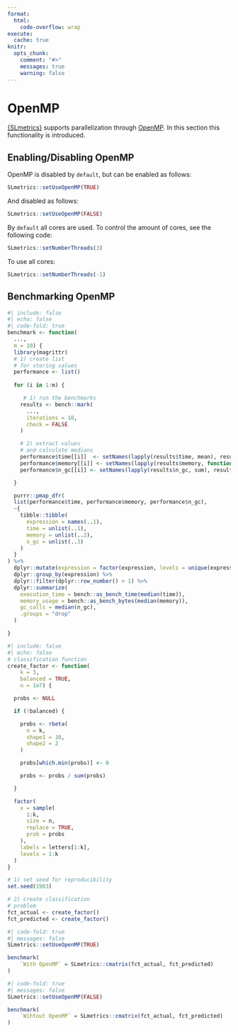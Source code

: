 ```yaml
---
format:
  html:
    code-overflow: wrap
execute: 
  cache: true
knitr:
  opts_chunk:
    comment: "#>"
    messages: true
    warning: false
---
```

# OpenMP

[{SLmetrics}](https://github.com/serkor1/SLmetrics) supports parallelization through [OpenMP](https://www.openmp.org/). In this section this functionality is introduced.

## Enabling/Disabling OpenMP

OpenMP is disabled by `default`, but can be enabled as follows:

```r
SLmetrics::setUseOpenMP(TRUE)
```

And disabled as follows:

```r
SLmetrics::setUseOpenMP(FALSE)
```

By `default` all cores are used. To control the amount of cores, see the following code:

```r
SLmetrics::setNumberThreads(3)
```

To use all cores:

```r
SLmetrics::setNumberThreads(-1)
```

## Benchmarking OpenMP

```r
#| include: false
#| echo: false
#| code-fold: true
benchmark <- function(
  ..., 
  m = 10) {
  library(magrittr)
  # 1) create list
  # for storing values
  performance <- list()
  
  for (i in 1:m) {

     # 1) run the benchmarks
    results <- bench::mark(
      ...,
      iterations = 10,
      check = FALSE
    )

    # 2) extract values
    # and calculate medians
    performance$time[[i]]  <- setNames(lapply(results$time, mean), results$expression)
    performance$memory[[i]] <- setNames(lapply(results$memory, function(x) { sum(x$bytes, na.rm = TRUE)}), results$expression)
    performance$n_gc[[i]] <- setNames(lapply(results$n_gc, sum), results$expression)

  }

  purrr::pmap_dfr(
  list(performance$time, performance$memory, performance$n_gc), 
  ~{
    tibble::tibble(
      expression = names(..1),
      time = unlist(..1),
      memory = unlist(..2),
      n_gc = unlist(..3)
    )
  }
) %>%
  dplyr::mutate(expression = factor(expression, levels = unique(expression))) %>%
  dplyr::group_by(expression) %>%
  dplyr::filter(dplyr::row_number() > 1) %>%
  dplyr::summarize(
    execution_time = bench::as_bench_time(median(time)),
    memory_usage = bench::as_bench_bytes(median(memory)),
    gc_calls = median(n_gc),
    .groups = "drop"
  )

}
```


```r
#| include: false
#| echo: false
# classification function
create_factor <- function(
    k = 3,
    balanced = TRUE,
    n = 1e7) {

  probs <- NULL

  if (!balanced) {

    probs <- rbeta(
      n = k,
      shape1 = 10,
      shape2 = 2
    )

    probs[which.min(probs)] <- 0

    probs <- probs / sum(probs)

  }

  factor(
    x = sample(
      1:k,
      size = n,
      replace = TRUE,
      prob = probs
    ),
    labels = letters[1:k],
    levels = 1:k
  )
}
```

```r
# 1) set seed for reproducibility
set.seed(1903)

# 2) create classification
# problem
fct_actual <- create_factor()
fct_predicted <- create_factor()
```


```r
#| code-fold: true
#| messages: false
SLmetrics::setUseOpenMP(TRUE)

benchmark(
    `With OpenMP` = SLmetrics::cmatrix(fct_actual, fct_predicted)
)
```


```r
#| code-fold: true
#| messages: false
SLmetrics::setUseOpenMP(FALSE)

benchmark(
    `Wihtout OpenMP` = SLmetrics::cmatrix(fct_actual, fct_predicted)
)
```
